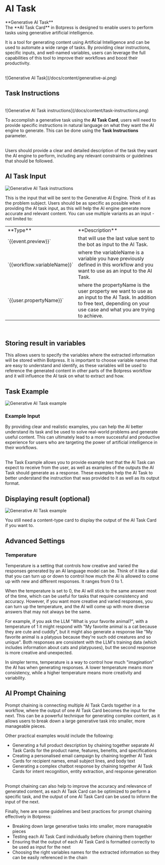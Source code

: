 
# AI Task

<Callout>
 **Generative AI Task** <br/>
  The **AI Task Card** in Botpress is designed to enable users to perform tasks
  using generative artificial intelligence.
</Callout>

It is a tool for generating content using Artificial Intelligence and can be used to automate a wide range of tasks. By providing clear instructions, specific inputs, and well-named variables, users can leverage the full capabilities of this tool to improve their workflows and boost their productivity.

<br />
![Generative AI Task](/docs/content/generative-ai.png)

## Task Instructions

<br />
![Generative AI Task instructions](/docs/content/task-instructions.png)

To accomplish a generative task using the **AI Task Card**, users will need to provide specific instructions in natural language
on what they want the AI engine to generate. This can be done using the **Task Instructions** parameter.

<br />
Users should provide a clear and detailed description of the task they want the AI
engine to perform, including any relevant constraints or guidelines that should be
followed.
<br />

## AI Task Input

![Generative AI Task instructions](/docs/content/gai-input-variables.png)

This is the input that will be sent to the Generative AI Engine. Think of it as the problem subject. Users should be as specific as possible when providing the AI task input, as this will help the AI engine generate more accurate and relevant content.
You can use multiple variants as an input - not limited to:

<Table>
  <Tr>
    <Td>**Type**</Td>
    <Td>**Description**</Td>
  </Tr>
  <Tr>
    <Td>`{{event.preview}}`</Td>
    <Td>
      that will use the last value sent to the bot as input to the AI Task.
    </Td>
  </Tr>
  <Tr>
    <Td>`{{workflow.variableName}}`</Td>
    <Td>
where the variableName is a variable you have previously defined in this workflow and you want to use as an input to the AI Task.
    </Td>
  </Tr>
  <Tr>
    <Td>`{{user.propertyName}}`</Td>
    <Td>where the propertyName is the user property we want to use as an input to the AI Task.
In addition to free text, depending on your use case and what you are trying to achieve.</Td>
  </Tr>
</Table>
<br/>

## Storing result in variables

This allows users to specify the variables where the extracted information will be stored within Botpress. It is important to choose variable names that are easy to understand and identify, as these variables will be used to reference the generated content in other parts of the Botpress workflow and it will influence the AI task on what to extract and how.

## Task Example

![Generative AI Task example](/docs/content/task-example.png)

### Example Input

By providing clear and realistic examples, you can help the AI better understand its task and be used
to solve real-world problems and generate useful content. This can ultimately lead to a more successful and productive experience
for users who are targeting the power of artificial intelligence in their workflows.

<br />
The Task Example allows you to provide example text that the AI Task can expect to
receive from the user, as well as examples of the outputs the AI Task should generate
as a response. These examples help the AI Task to better understand the instruction
that was provided to it as well as its output format.

## Displaying result (optional)

![Generative AI Task example](/docs/content/last-step-gai.png)

You still need a content-type card to display the output of the AI Task Card if you want to.

## Advanced Settings

### Temperature

Temperature is a setting that controls how creative and varied the responses generated by an AI language model can be. Think of it like a dial that you can turn up or down to control how much the AI is allowed to come up with new and different responses. It ranges from 0 to 1.

When the temperature is set to 0, the AI will stick to the same answer most of the time, which can be useful for tasks that require consistency and accuracy. However, if you want more creative and varied responses, you can turn up the temperature, and the AI will come up with more diverse answers that may not always be the same.

For example, if you ask the LLM "What is your favorite animal?", with a temperature of 1 it might respond with "My favorite animal is a cat because they are cute and cuddly", but it might also generate a response like "My favorite animal is a platypus because they're such odd creatures and so unique". Both responses are consistent with the LLM's training data (which includes information about cats and platypuses), but the second response is more creative and unexpected.

In simpler terms, temperature is a way to control how much "imagination" the AI has when generating responses. A lower temperature means more consistency, while a higher temperature means more creativity and variability.

## AI Prompt Chaining

Prompt chaining is connecting multiple AI Task Cards together in a workflow, where the output of one AI Task Card becomes the input for the next. This can be a powerful technique for generating complex content, as it allows users to break down a large generative task into smaller, more manageable pieces.

Other practical examples would include the following:

- Generating a full product description by chaining together separate AI Task Cards for the product name, features, benefits, and specifications
- Creating a personalised email campaign by chaining together AI Task Cards for recipient names, email subject lines, and body text
- Generating a complex chatbot response by chaining together AI Task Cards for intent recognition, entity extraction, and response generation

<br />
Prompt chaining can also help to improve the accuracy and relevance of generated
content, as each AI Task Card can be optimized to perform a specific task, and the
output of one AI Task Card can be used to inform the input of the next.

Finally, here are some guidelines and best practices for prompt chaining effectively in Botpress:

- Breaking down large generative tasks into smaller, more manageable pieces
- Testing each AI Task Card individually before chaining them together
- Ensuring that the output of each AI Task Card is formatted correctly to be used as input for the next
- Choosing the right variables names for the extracted information so they can be easily referenced in the chain
